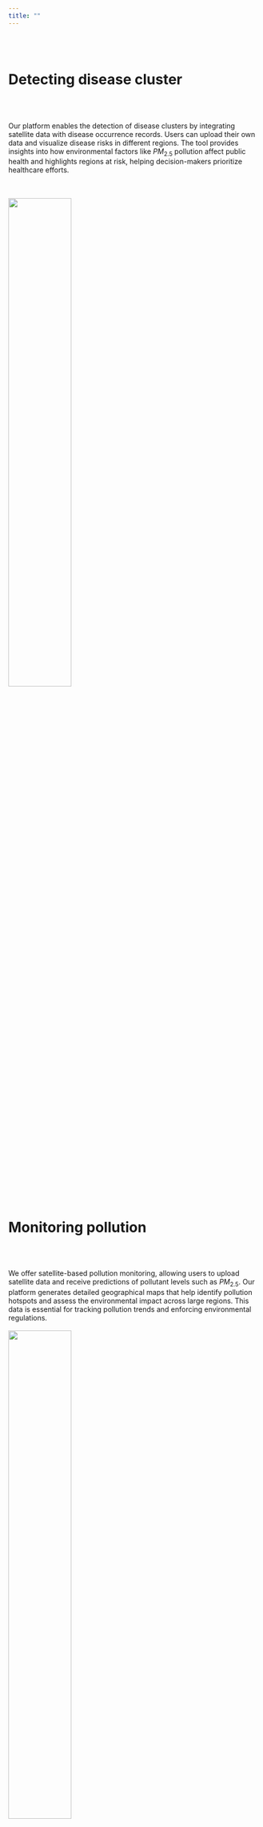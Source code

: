 ```yaml
---
title: ""
---
```


<br><br> <!-- Adds two line breaks to create space -->

# Detecting disease cluster
<br><br> <!-- Adds two line breaks to create space -->

Our platform enables the detection of disease clusters by integrating satellite data with disease occurrence records. Users can upload their own data and visualize disease risks in different regions. The tool provides insights into how environmental factors like $PM_{2.5}$ pollution affect public health and highlights regions at risk, helping decision-makers prioritize healthcare efforts.

<br><br>
![](service1.png){width=50%}

<br><br> <!-- Adds two line breaks to create space -->

# Monitoring pollution
<br><br> <!-- Adds two line breaks to create space -->

We offer satellite-based pollution monitoring, allowing users to upload satellite data and receive  predictions of pollutant levels such as $PM_{2.5}$. Our platform generates detailed geographical maps that help identify pollution hotspots and assess the environmental impact across large regions. This data is essential for tracking pollution trends and enforcing environmental regulations.
<br><br>
![](service2.png){width=50%}




